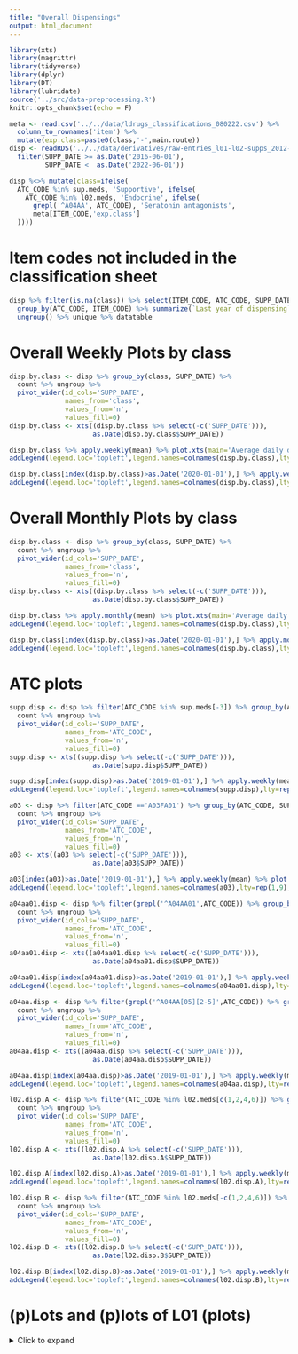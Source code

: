 ```yaml
---
title: "Overall Dispensings"
output: html_document
---
```


```r
library(xts)
library(magrittr)
library(tidyverse)
library(dplyr)
library(DT)
library(lubridate)
source('../src/data-preprocessing.R')
knitr::opts_chunk$set(echo = F)

meta <- read.csv('../../data/ldrugs_classifications_080222.csv') %>% 
  column_to_rownames('item') %>%
  mutate(exp.class=paste0(class,'-',main.route))
disp <- readRDS('../../data/derivatives/raw-entries_l01-l02-supps_2012-2022.rds') %>%
  filter(SUPP_DATE >= as.Date('2016-06-01'),
         SUPP_DATE <  as.Date('2022-06-01'))

disp %<>% mutate(class=ifelse(
  ATC_CODE %in% sup.meds, 'Supportive', ifelse(
    ATC_CODE %in% l02.meds, 'Endocrine', ifelse(
      grepl('^A04AA', ATC_CODE), 'Seratonin antagonists',
      meta[ITEM_CODE,'exp.class']
  ))))
```

# Item codes not included in the classification sheet

```r
disp %>% filter(is.na(class)) %>% select(ITEM_CODE, ATC_CODE, SUPP_DATE) %>%
  group_by(ATC_CODE, ITEM_CODE) %>% summarize(`Last year of dispensing`=max(year(SUPP_DATE)),.groups='drop') %>%
  ungroup() %>% unique %>% datatable
```

# Overall Weekly Plots by class

```r
disp.by.class <- disp %>% group_by(class, SUPP_DATE) %>% 
  count %>% ungroup %>%
  pivot_wider(id_cols='SUPP_DATE', 
              names_from='class', 
              values_from='n',
              values_fill=0) 
disp.by.class <- xts((disp.by.class %>% select(-c('SUPP_DATE'))),
                     as.Date(disp.by.class$SUPP_DATE))

disp.by.class %>% apply.weekly(mean) %>% plot.xts(main='Average daily dispensings (by week)', ylim=c(0,400)) %>% invisible()
addLegend(legend.loc='topleft',legend.names=colnames(disp.by.class),lty=rep(1,9),lwd=rep(2,9),col=c(1:9),ncol=3, cex=0.8)
```

```r

disp.by.class[index(disp.by.class)>as.Date('2020-01-01'),] %>% apply.weekly(mean) %>% plot.xts(main='Average daily dispensings (by week)', ylim=c(0,400)) %>% invisible()
addLegend(legend.loc='topleft',legend.names=colnames(disp.by.class),lty=rep(1,9),lwd=rep(2,9),col=c(1:9),ncol=3, cex=0.8)
```


# Overall Monthly Plots by class
```r
disp.by.class <- disp %>% group_by(class, SUPP_DATE) %>% 
  count %>% ungroup %>%
  pivot_wider(id_cols='SUPP_DATE', 
              names_from='class', 
              values_from='n',
              values_fill=0) 
disp.by.class <- xts((disp.by.class %>% select(-c('SUPP_DATE'))),
                     as.Date(disp.by.class$SUPP_DATE))

disp.by.class %>% apply.monthly(mean) %>% plot.xts(main='Average daily dispensings (by month)', ylim=c(0,400)) %>% invisible()
addLegend(legend.loc='topleft',legend.names=colnames(disp.by.class),lty=rep(1,9),lwd=rep(2,9),col=c(1:9),ncol=3, cex=0.8)
```

```r

disp.by.class[index(disp.by.class)>as.Date('2020-01-01'),] %>% apply.monthly(mean) %>% plot.xts(main='Average daily dispensings (by month)', ylim=c(0,400)) %>% invisible()
addLegend(legend.loc='topleft',legend.names=colnames(disp.by.class),lty=rep(1,9),lwd=rep(2,9),col=c(1:9),ncol=3, cex=0.8)
```

# ATC plots
```r
supp.disp <- disp %>% filter(ATC_CODE %in% sup.meds[-3]) %>% group_by(ATC_CODE, SUPP_DATE) %>% 
  count %>% ungroup %>%
  pivot_wider(id_cols='SUPP_DATE', 
              names_from='ATC_CODE', 
              values_from='n',
              values_fill=0) 
supp.disp <- xts((supp.disp %>% select(-c('SUPP_DATE'))),
                     as.Date(supp.disp$SUPP_DATE))

supp.disp[index(supp.disp)>as.Date('2019-01-01'),] %>% apply.weekly(mean) %>% plot.xts(main='Supportive meds (by week)') %>% invisible()
addLegend(legend.loc='topleft',legend.names=colnames(supp.disp),lty=rep(1,9),lwd=rep(2,9),col=c(1:9),ncol=3, cex=0.8)
```

```r
a03 <- disp %>% filter(ATC_CODE =='A03FA01') %>% group_by(ATC_CODE, SUPP_DATE) %>% 
  count %>% ungroup %>%
  pivot_wider(id_cols='SUPP_DATE', 
              names_from='ATC_CODE', 
              values_from='n',
              values_fill=0) 
a03 <- xts((a03 %>% select(-c('SUPP_DATE'))),
                     as.Date(a03$SUPP_DATE))

a03[index(a03)>as.Date('2019-01-01'),] %>% apply.weekly(mean) %>% plot.xts(main='A03FA01 [supportive] (by week)') %>% invisible()
addLegend(legend.loc='topleft',legend.names=colnames(a03),lty=rep(1,9),lwd=rep(2,9),col=c(1:9),ncol=3, cex=0.8)
```
```r
a04aa01.disp <- disp %>% filter(grepl('^A04AA01',ATC_CODE)) %>% group_by(ATC_CODE, SUPP_DATE) %>% 
  count %>% ungroup %>%
  pivot_wider(id_cols='SUPP_DATE', 
              names_from='ATC_CODE', 
              values_from='n',
              values_fill=0) 
a04aa01.disp <- xts((a04aa01.disp %>% select(-c('SUPP_DATE'))),
                     as.Date(a04aa01.disp$SUPP_DATE))

a04aa01.disp[index(a04aa01.disp)>as.Date('2019-01-01'),] %>% apply.weekly(mean) %>% plot.xts(main='Supportive meds (by week)') %>% invisible()
addLegend(legend.loc='topleft',legend.names=colnames(a04aa01.disp),lty=rep(1,9),lwd=rep(2,9),col=c(1:9),ncol=3, cex=0.8)
```

```r
a04aa.disp <- disp %>% filter(grepl('^A04AA[05][2-5]',ATC_CODE)) %>% group_by(ATC_CODE, SUPP_DATE) %>% 
  count %>% ungroup %>%
  pivot_wider(id_cols='SUPP_DATE', 
              names_from='ATC_CODE', 
              values_from='n',
              values_fill=0) 
a04aa.disp <- xts((a04aa.disp %>% select(-c('SUPP_DATE'))),
                     as.Date(a04aa.disp$SUPP_DATE))

a04aa.disp[index(a04aa.disp)>as.Date('2019-01-01'),] %>% apply.weekly(mean) %>% plot.xts(main='Supportive meds (by week)') %>% invisible()
addLegend(legend.loc='topleft',legend.names=colnames(a04aa.disp),lty=rep(1,9),lwd=rep(2,9),col=c(1:9),ncol=3, cex=0.8)
```

```r
l02.disp.A <- disp %>% filter(ATC_CODE %in% l02.meds[c(1,2,4,6)]) %>% group_by(ATC_CODE, SUPP_DATE) %>% 
  count %>% ungroup %>%
  pivot_wider(id_cols='SUPP_DATE', 
              names_from='ATC_CODE', 
              values_from='n',
              values_fill=0) 
l02.disp.A <- xts((l02.disp.A %>% select(-c('SUPP_DATE'))),
                     as.Date(l02.disp.A$SUPP_DATE))

l02.disp.A[index(l02.disp.A)>as.Date('2019-01-01'),] %>% apply.weekly(mean) %>% plot.xts(main='L02 Meds (by week)') %>% invisible()
addLegend(legend.loc='topleft',legend.names=colnames(l02.disp.A),lty=rep(1,9),lwd=rep(2,9),col=c(1:9),ncol=3, cex=0.8)
```

```r
l02.disp.B <- disp %>% filter(ATC_CODE %in% l02.meds[-c(1,2,4,6)]) %>% group_by(ATC_CODE, SUPP_DATE) %>% 
  count %>% ungroup %>%
  pivot_wider(id_cols='SUPP_DATE', 
              names_from='ATC_CODE', 
              values_from='n',
              values_fill=0) 
l02.disp.B <- xts((l02.disp.B %>% select(-c('SUPP_DATE'))),
                     as.Date(l02.disp.B$SUPP_DATE))

l02.disp.B[index(l02.disp.B)>as.Date('2019-01-01'),] %>% apply.weekly(mean) %>% plot.xts(main='L02 Meds (by week)') %>% invisible()
addLegend(legend.loc='topleft',legend.names=colnames(l02.disp.B),lty=rep(1,9),lwd=rep(2,9),col=c(1:9),ncol=3, cex=0.8)
```

# (p)Lots and (p)lots of L01 (plots)

<details>
<summary>Click to expand</summary>
```r
for(atc in l01.meds){
  l01.disp <- disp %>% filter(ATC_CODE == atc) %>% group_by(SUPP_DATE) %>% 
    count %>% ungroup 
  l01.disp <- xts((l01.disp %>% select(-c('SUPP_DATE'))),
                       as.Date(l01.disp$SUPP_DATE))
  
  l01.disp[index(l01.disp)>as.Date('2019-01-01'),] %>% apply.monthly(mean) %>% plot.xts(main=paste0(atc, ' daily dispensings (by month)')) %>% print()
}
```
</details>